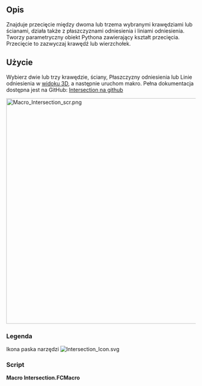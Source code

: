 <languages/>

{{Macro/pl
|Name=Macro Intersection
|Icon=Intersection_Icon.svg
|Description=Znajduje przecięcie między 2 lub 3 wybranymi krawędziami/ścianami.
|Author=TheMarkster
|Version=2024.10.17
|Date=2024-10-17
|FCVersion=0.19 lub nowszy
|Download=[https://wiki.freecad.org/images/e/e7/Intersection_Icon.svg Ikona paska narzędzi]
|Links=[https://github.com/mwganson/intersection Pełna dokumentacja na Github]
}}

<span id="Description"></span>
==Opis==

Znajduje przecięcie między dwoma lub trzema wybranymi krawędziami lub ścianami, działa także z płaszczyznami odniesienia i liniami odniesienia. Tworzy parametryczny obiekt Pythona zawierający kształt przecięcia. Przecięcie to zazwyczaj krawędź lub wierzchołek.

<span id="Usage"></span>
==Użycie==

Wybierz dwie lub trzy krawędzie, ściany, Płaszczyzny odniesienia lub Linie odniesienia w [[3D_view/pl|widoku 3D]], a następnie uruchom makro. Pełna dokumentacja dostępna jest na GitHub: [https://github.com/mwganson/intersection Intersection na github]

[[File:Macro_Intersection_scr.png|600px]]
{{Caption|Zrzut ekranu z ekranu Makra Intersection}}

<span id="Legend"></span>
===Legenda===


{{Codeextralink|https://gist.github.com/mwganson/acf6d419ee0d3b5636ea82221846d758/raw/dff80f8b50d83312e936104f6b062b88279add64/Intersection.py|Intersection.py}}


Ikona paska narzędzi
[[Image:Intersection_Icon.svg]]

=== Script ===

'''Macro Intersection.FCMacro'''

{{CodeDownload|https://gist.github.com/mwganson/acf6d419ee0d3b5636ea82221846d758|Intersection.py}}